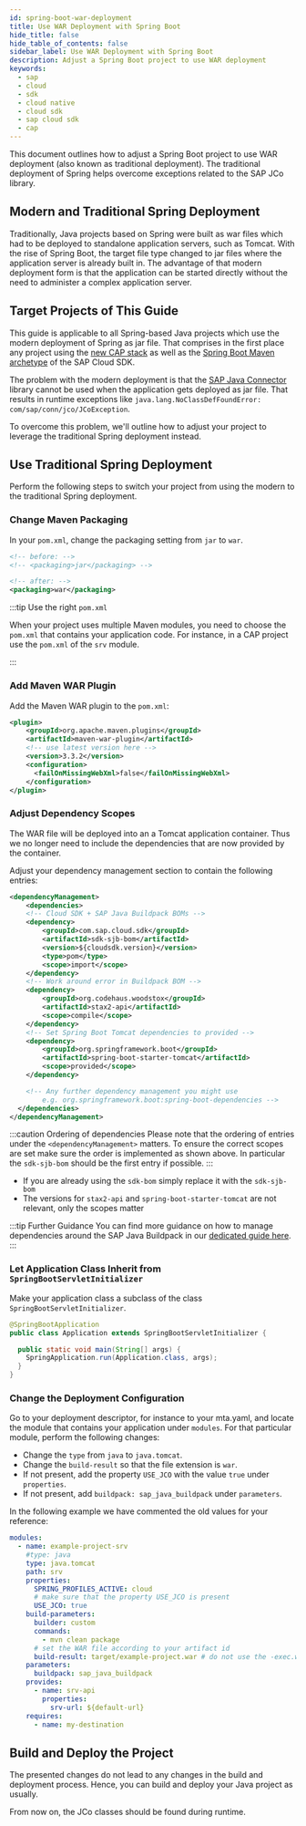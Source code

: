 ```yaml
---
id: spring-boot-war-deployment
title: Use WAR Deployment with Spring Boot
hide_title: false
hide_table_of_contents: false
sidebar_label: Use WAR Deployment with Spring Boot
description: Adjust a Spring Boot project to use WAR deployment
keywords:
  - sap
  - cloud
  - sdk
  - cloud native
  - cloud sdk
  - sap cloud sdk
  - cap
---
```


This document outlines how to adjust a Spring Boot project to use WAR deployment (also known as traditional deployment).
The traditional deployment of Spring helps overcome exceptions related to the SAP JCo library.

## Modern and Traditional Spring Deployment

Traditionally, Java projects based on Spring were built as war files which had to be deployed to standalone application servers, such as Tomcat.
With the rise of Spring Boot, the target file type changed to jar files where the application server is already built in.
The advantage of that modern deployment form is that the application can be started directly without the need to administer a complex application server.

## Target Projects of This Guide

This guide is applicable to all Spring-based Java projects which use the modern deployment of Spring as jar file.
That comprises in the first place any project using the [new CAP stack](https://cap.cloud.sap/docs/) as well as the [Spring Boot Maven archetype](https://search.maven.org/artifact/com.sap.cloud.sdk.archetypes/scp-cf-spring) of the SAP Cloud SDK.

The problem with the modern deployment is that the [SAP Java Connector](https://support.sap.com/en/product/connectors/jco.html) library cannot be used when the application gets deployed as jar file.
That results in runtime exceptions like `java.lang.NoClassDefFoundError: com/sap/conn/jco/JCoException`.

To overcome this problem, we'll outline how to adjust your project to leverage the traditional Spring deployment instead.

## Use Traditional Spring Deployment

Perform the following steps to switch your project from using the modern to the traditional Spring deployment.

### Change Maven Packaging

In your `pom.xml`, change the packaging setting from `jar` to `war`.

```xml
<!-- before: -->
<!-- <packaging>jar</packaging> -->

<!-- after: -->
<packaging>war</packaging>
```

:::tip Use the right `pom.xml`

When your project uses multiple Maven modules, you need to choose the `pom.xml` that contains your application code.
For instance, in a CAP project use the `pom.xml` of the `srv` module.

:::

### Add Maven WAR Plugin

Add the Maven WAR plugin to the `pom.xml`:

```xml
<plugin>
    <groupId>org.apache.maven.plugins</groupId>
    <artifactId>maven-war-plugin</artifactId>
    <!-- use latest version here -->
    <version>3.3.2</version>
    <configuration>
      <failOnMissingWebXml>false</failOnMissingWebXml>
    </configuration>
</plugin>
```

### Adjust Dependency Scopes

The WAR file will be deployed into an a Tomcat application container.
Thus we no longer need to include the dependencies that are now provided by the container.

Adjust your dependency management section to contain the following entries:

```xml title="pom.xml"
<dependencyManagement>
	<dependencies>
    <!-- Cloud SDK + SAP Java Buildpack BOMs -->
    <dependency>
    	<groupId>com.sap.cloud.sdk</groupId>
    	<artifactId>sdk-sjb-bom</artifactId>
    	<version>${cloudsdk.version}</version>
    	<type>pom</type>
    	<scope>import</scope>
    </dependency>
    <!-- Work around error in Buildpack BOM -->
    <dependency>
    	<groupId>org.codehaus.woodstox</groupId>
    	<artifactId>stax2-api</artifactId>
    	<scope>compile</scope>
    </dependency>
    <!-- Set Spring Boot Tomcat dependencies to provided -->
    <dependency>
    	<groupId>org.springframework.boot</groupId>
    	<artifactId>spring-boot-starter-tomcat</artifactId>
    	<scope>provided</scope>
    </dependency>

    <!-- Any further dependency management you might use
        e.g. org.springframework.boot:spring-boot-dependencies -->
  </dependencies>
</dependencyManagement>
```

:::caution Ordering of dependencies
Please note that the ordering of entries under the `<dependencyManagement>` matters.
To ensure the correct scopes are set make sure the order is implemented as shown above.
In particular the `sdk-sjb-bom` should be the first entry if possible.
:::

- If you are already using the `sdk-bom` simply replace it with the `sdk-sjb-bom`
- The versions for `stax2-api` and `spring-boot-starter-tomcat` are not relevant, only the scopes matter

:::tip Further Guidance
You can find more guidance on how to manage dependencies around the SAP Java Buildpack in our [dedicated guide here](./manage-dependencies).
:::

### Let Application Class Inherit from `SpringBootServletInitializer`

Make your application class a subclass of the class `SpringBootServletInitializer`.

```java
@SpringBootApplication
public class Application extends SpringBootServletInitializer {

  public static void main(String[] args) {
    SpringApplication.run(Application.class, args);
  }
}

```

### Change the Deployment Configuration

Go to your deployment descriptor, for instance to your mta.yaml, and locate the module that contains your application under `modules`.
For that particular module, perform the following changes:

- Change the `type` from `java` to `java.tomcat`.
- Change the `build-result` so that the file extension is `war`.
- If not present, add the property `USE_JCO` with the value `true` under `properties`.
- If not present, add `buildpack: sap_java_buildpack` under `parameters`.

In the following example we have commented the old values for your reference:

```yaml showLineNumbers {4,9,15,17} title:"mta.yaml"
modules:
  - name: example-project-srv
    #type: java
    type: java.tomcat
    path: srv
    properties:
      SPRING_PROFILES_ACTIVE: cloud
      # make sure that the property USE_JCO is present
      USE_JCO: true
    build-parameters:
      builder: custom
      commands:
        - mvn clean package
      # set the WAR file according to your artifact id
      build-result: target/example-project.war # do not use the -exec.war variant
    parameters:
      buildpack: sap_java_buildpack
    provides:
      - name: srv-api
        properties:
          srv-url: ${default-url}
    requires:
      - name: my-destination
```

## Build and Deploy the Project

The presented changes do not lead to any changes in the build and deployment process.
Hence, you can build and deploy your Java project as usually.

From now on, the JCo classes should be found during runtime.
